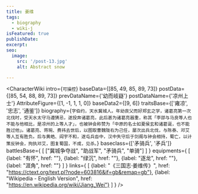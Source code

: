 ```yaml
---
title: 姜维
tags:
  - biography
  - wiki-j
isFeatured: true
publishDate:
excerpt:
seo:
  image:
    src: '/post-13.jpg'
    alt: Abstract snow

---
```



<CharacterWiki
  intro={`可操控`}
  baseData={[85, 49, 85, 89, 73]}
  postData={[85, 54, 88, 89, 73]}
  prevDataName={'幼而岐嶷'}
  postDataName={'凉州上士'}
  AttributeFigure={[1, -1, 1, 1, 0]}
  baseData2={[9, 6]}
  traitsBase={['雍凉', '忠志', '通鉴']}
  biography={`字伯约，天水冀城人。年幼丧父而好郑玄之学，诸葛亮第一次北伐时，受天水太守马遵猜忌，遂投奔诸葛亮，此后甚为诸葛亮器重，称其「李邵与马良等人也不能与他相比，是凉州的上等人才」，也被钟会称赞为「中原的名士如夏侯玄和诸葛诞，也不能胜过他」。诸葛亮、蒋琬、费祎去世后，以图取曹魏陇右为己任，屡次出兵北伐，与陈泰、邓艾等人互有胜负。后与黄皓、阎宇不和，遂屯兵沓中，汉中失守后于剑阁与钟会相持，蜀亡，以计策反钟会，拘执邓艾，图复蜀国，不成，见杀。`}
  baseclass={['矛骑兵', '矛兵']}
  battlesBase={
    [
      ["冀城争夺战", "助战军", "矛骑兵", "单骑"]
    ]
  }
  equipments={
    [
      {label: "有怀", href: ""},
      {label: "绿沉", href: ""},
      {label: "逐龙", href: ""},
      {label: "涯角", href: ""}
    ]
  }
  links={
    [
      {label: "《三国志·姜维传》", href: "https://ctext.org/text.pl?node=603816&if=gb&remap=gb"},
      {label: "Wikipedia - English Version", href: "https://en.wikipedia.org/wiki/Jiang_Wei"}
    ]
  }
/>